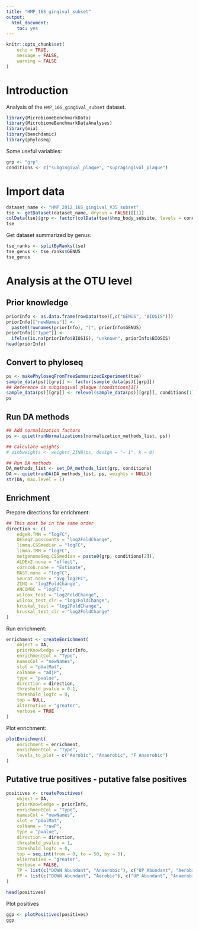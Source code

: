 ```yaml
---
title: "HMP_16S_gingival_subset"
output:
  html_document:
    toc: yes
---
```


```r
knitr::opts_chunk$set(
    echo = TRUE,
    message = FALSE,
    warning = FALSE 
)
```

# Introduction

Analysis of the `HMP_16S_gingival_subset` dataset.

```r
library(MicrobiomeBenchmarkData)
library(MicrobiomeBenchmarkDataAnalyses)
library(mia)
library(benchdamic)
library(phyloseq)
```

Some useful variables:

```r
grp <- "grp"
conditions <- c("subgingival_plaque", "supragingival_plaque")
```

# Import data

```r
dataset_name <- "HMP_2012_16S_gingival_V35_subset"
tse <- getDataset(dataset_name, dryrun = FALSE)[[1]]
colData(tse)$grp <- factor(colData(tse)$hmp_body_subsite, levels = conditions)
tse
```

Get dataset summarized by genus:

```r
tse_ranks <- splitByRanks(tse)
tse_genus <- tse_ranks$GENUS
tse_genus
```

# Analysis at the OTU level

## Prior knowledge

```r
priorInfo <- as.data.frame(rowData(tse)[,c("GENUS", "BIOSIS")])
priorInfo[["newNames"]] <- 
  paste0(rownames(priorInfo), "|", priorInfo$GENUS)
priorInfo[["Type"]] <- 
  ifelse(is.na(priorInfo$BIOSIS), "unknown", priorInfo$BIOSIS)
head(priorInfo)
```

## Convert to phyloseq

```r
ps <- makePhyloseqFromTreeSummarizedExperiment(tse)
sample_data(ps)[[grp]] <- factor(sample_data(ps)[[grp]])
## Reference is subgingival plaque (conditions[1])
sample_data(ps)[[grp]] <- relevel(sample_data(ps)[[grp]], conditions[1])
ps
```

## Run DA methods

```r
## Add normalization factors
ps <- quiet(runNormalizations(normalization_methods_list, ps))

## Calculate weights
# zinbweights <- weights_ZINB(ps, design = "~ 1", K = 0)

## Run DA methods
DA_methods_list <- set_DA_methods_list(grp, conditions)
DA <- quiet(runDA(DA_methods_list, ps, weights = NULL))
str(DA, max.level = 1)
```

## Enrichment

Prepare directions for enrichment:

```r
## This most be in the same order
direction <- c(
    edgeR.TMM = "logFC", 
    DESeq2.poscounts = "log2FoldChange",
    limma.CSSmedian = "logFC",
    limma.TMM = "logFC",
    metgenomeSeq.CSSmedian = paste0(grp, conditions[2]),
    ALDEx2.none = "effect",
    corncob.none = "Estimate",
    MAST.none = "logFC",
    Seurat.none = "avg_log2FC",
    ZINQ = "log2FoldChange",
    ANCOMBC = "logFC",
    wilcox_test = "log2FoldChange",
    wilcox_test_clr = "log2FoldChange",
    kruskal_test = "log2FoldChange",
    kruskal_test_clr = "log2FoldChange"
)
```

Run enrichment: 

```r
enrichment <- createEnrichment(
    object = DA,
    priorKnowledge = priorInfo,
    enrichmentCol = "Type",
    namesCol = "newNames",
    slot = "pValMat",
    colName = "adjP",
    type = "pvalue",
    direction = direction,
    threshold_pvalue = 0.1,
    threshold_logfc = 0,
    top = NULL,
    alternative = "greater",
    verbose = TRUE
)
```

Plot enrichment:

```r
plotEnrichment(
    enrichment = enrichment, 
    enrichmentCol = "Type",
    levels_to_plot = c("Aerobic", "Anaerobic", "F Anaerobic")
)

```

## Putative true positives - putative false positives

```r
positives <- createPositives(
    object = DA, 
    priorKnowledge = priorInfo,
    enrichmentCol = "Type",
    namesCol = "newNames",
    slot = "pValMat",
    colName = "rawP",
    type = "pvalue",
    direction = direction,
    threshold_pvalue = 1,
    threshold_logfc = 0,
    top = seq.int(from = 0, to = 50, by = 5),
    alternative = "greater",
    verbose = FALSE,
    TP = list(c("DOWN Abundant", "Anaerobic"), c("UP Abundant", "Aerobic")),
    FP = list(c("DOWN Abundant", "Aerobic"), c("UP Abundant", "Anaerobic"))
)

head(positives)
```

Plot positives

```r
ggp <- plotPositives(positives)
ggp
```








